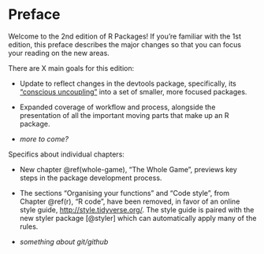 # Preface {-}

Welcome to the 2nd edition of R Packages! If you're familiar with the 1st edition, this preface describes the major changes so that you can focus your reading on the new areas.

There are X main goals for this edition:

* Update to reflect changes in the devtools package, specifically, its ["conscious uncoupling"](https://www.tidyverse.org/articles/2018/10/devtools-2-0-0/#conscious-uncoupling) into a set of smaller, more focused packages.

* Expanded coverage of workflow and process, alongside the presentation of all the important moving parts that make up an R package.
  
* *more to come?*
  
Specifics about individual chapters:

* New chapter \@ref(whole-game), "The Whole Game", previews key steps in the package development process.

* The sections "Organising your functions" and "Code style", from Chapter \@ref(r), "R code", have been removed, in favor of an online style guide, <http://style.tidyverse.org/>. The style guide is paired with the new styler package [@styler] which can automatically apply many of the rules.

* *something about git/github*
